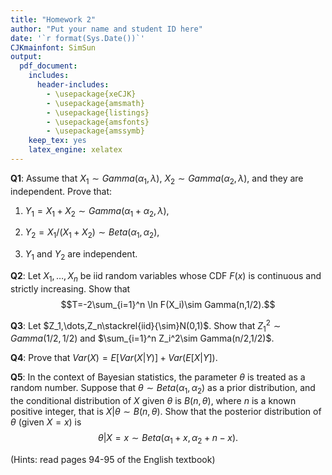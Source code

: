 ```yaml
---
title: "Homework 2"
author: "Put your name and student ID here"
date: '`r format(Sys.Date())`'
CJKmainfont: SimSun
output:
  pdf_document: 
    includes:
      header-includes:
        - \usepackage{xeCJK}
        - \usepackage{amsmath}
        - \usepackage{listings}
        - \usepackage{amsfonts}
        - \usepackage{amssymb}
    keep_tex: yes
    latex_engine: xelatex
---
```




**Q1**: Assume that $X_1\sim Gamma(\alpha_1,\lambda)$, $X_2\sim Gamma(\alpha_2,\lambda)$, and they are independent. Prove that:

1. $Y_1=X_1+X_2\sim Gamma(\alpha_1+\alpha_2,\lambda)$,

2. $Y_2=X_1/(X_1+X_2)\sim Beta(\alpha_1,\alpha_2)$,

3. $Y_1$ and $Y_2$ are independent.

 

**Q2**: Let $X_1,\dots,X_n$ be iid random variables whose CDF $F(x)$ is continuous and strictly increasing. Show that $$T=-2\sum_{i=1}^n \ln F(X_i)\sim Gamma(n,1/2).$$



**Q3**: Let $Z_1,\dots,Z_n\stackrel{iid}{\sim}N(0,1)$. Show that
$Z_1^2\sim Gamma(1/2,1/2)$ and $\sum_{i=1}^n Z_i^2\sim Gamma(n/2,1/2)$.


**Q4**: Prove that $Var(X) = E[Var(X|Y)]+Var(E[X|Y])$.

**Q5**: In the context of Bayesian statistics, the parameter $\theta$ is treated as a random number. Suppose that $\theta \sim Beta(\alpha_1,\alpha_2)$ as a prior distribution, and the conditional distribution of $X$ given $\theta$ is $B(n,\theta)$, where $n$ is a known positive integer, that is $X|\theta\sim B(n,\theta)$. Show that the posterior distribution of $\theta$ (given $X=x$) is $$\theta|X=x\sim Beta(\alpha_1+x,\alpha_2+n-x).$$


(Hints: read pages 94-95 of the English textbook)